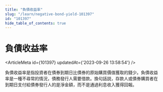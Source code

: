 ```yaml
---
title: "負債收益率"
slug: "/learn/negative-bond-yield-101397"
id: "101397"
hide_table_of_contents: true
---
```



# 負債收益率

<ArticleMeta id={101397} updatedAt={'2023-09-26 13:58:54'} />
<div className='border-solid border-b border-t-0 my-4 border-[var(--ifm-color-gray-300)]' />

負債收益率是指投資者在債券到期日比債券的原始購買價值獲取的錢少。負債收益率是一種不尋常的情況，債務發行人需要借款。換句話説，存款人或債券購買者在到期日支付給債券發行人的是淨金額，而不是通過利息收入獲得回報。
